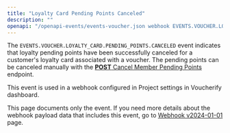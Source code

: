 ```yaml
---
title: "Loyalty Card Pending Points Canceled"
description: ""
openapi: "/openapi-events/events-voucher.json webhook EVENTS.VOUCHER.LOYALTY_CARD.PENDING_POINTS.CANCELED"
---
```


The `EVENTS.VOUCHER.LOYALTY_CARD.PENDING_POINTS.CANCELED` event indicates that loyalty pending points have been successfully canceled for a customer's loyalty card associated with a voucher. The pending points can be canceled manually with the [**POST** Cancel Member Pending Points](ref:cancel-member-pending-points) endpoint.

This event is used in a webhook configured in Project settings in Voucherify dashboard.

<note>This page documents only the event. If you need more details about the webhook payload data that includes this event, go to [Webhook v2024-01-01](/api-reference/introduction-to-webhooks "Introduction to webhooks v2024-01-01") page.</note>